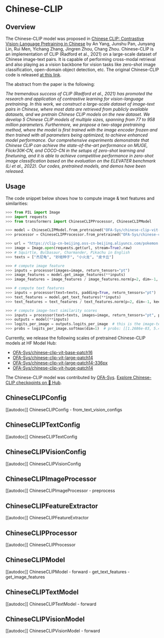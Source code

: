 <!--Copyright 2022 The HuggingFace Team. All rights reserved.

Licensed under the Apache License, Version 2.0 (the "License"); you may not use this file except in compliance with
the License. You may obtain a copy of the License at

http://www.apache.org/licenses/LICENSE-2.0

Unless required by applicable law or agreed to in writing, software distributed under the License is distributed on
an "AS IS" BASIS, WITHOUT WARRANTIES OR CONDITIONS OF ANY KIND, either express or implied. See the License for the
specific language governing permissions and limitations under the License.
-->

# Chinese-CLIP

## Overview

The Chinese-CLIP model was proposed in [Chinese CLIP: Contrastive Vision-Language Pretraining in Chinese](https://arxiv.org/abs/2211.01335) by An Yang, Junshu Pan, Junyang Lin, Rui Men, Yichang Zhang, Jingren Zhou, Chang Zhou.
Chinese-CLIP is an implementation of CLIP (Radford et al., 2021) on a large-scale dataset of Chinese image-text pairs. It is capable of performing cross-modal retrieval and also playing as a vision backbone for vision tasks like zero-shot image classification, open-domain object detection, etc. The original Chinese-CLIP code is released [at this link](https://github.com/OFA-Sys/Chinese-CLIP).

The abstract from the paper is the following:

*The tremendous success of CLIP (Radford et al., 2021) has promoted the research and application of contrastive learning for vision-language pretraining. In this work, we construct a large-scale dataset of image-text pairs in Chinese, where most data are retrieved from publicly available datasets, and we pretrain Chinese CLIP models on the new dataset. We develop 5 Chinese CLIP models of multiple sizes, spanning from 77 to 958 million parameters. Furthermore, we propose a two-stage pretraining method, where the model is first trained with the image encoder frozen and then trained with all parameters being optimized, to achieve enhanced model performance. Our comprehensive experiments demonstrate that Chinese CLIP can achieve the state-of-the-art performance on MUGE, Flickr30K-CN, and COCO-CN in the setups of zero-shot learning and finetuning, and it is able to achieve competitive performance in zero-shot image classification based on the evaluation on the ELEVATER benchmark (Li et al., 2022). Our codes, pretrained models, and demos have been released.*

## Usage

The code snippet below shows how to compute image & text features and similarities:

```python
>>> from PIL import Image
>>> import requests
>>> from transformers import ChineseCLIPProcessor, ChineseCLIPModel

>>> model = ChineseCLIPModel.from_pretrained("OFA-Sys/chinese-clip-vit-base-patch16")
>>> processor = ChineseCLIPProcessor.from_pretrained("OFA-Sys/chinese-clip-vit-base-patch16")

>>> url = "https://clip-cn-beijing.oss-cn-beijing.aliyuncs.com/pokemon.jpeg"
>>> image = Image.open(requests.get(url, stream=True).raw)
>>> # Squirtle, Bulbasaur, Charmander, Pikachu in English
>>> texts = ["杰尼龟", "妙蛙种子", "小火龙", "皮卡丘"]

>>> # compute image feature
>>> inputs = processor(images=image, return_tensors="pt")
>>> image_features = model.get_image_features(**inputs)
>>> image_features = image_features / image_features.norm(p=2, dim=-1, keepdim=True)  # normalize

>>> # compute text features
>>> inputs = processor(text=texts, padding=True, return_tensors="pt")
>>> text_features = model.get_text_features(**inputs)
>>> text_features = text_features / text_features.norm(p=2, dim=-1, keepdim=True)  # normalize

>>> # compute image-text similarity scores
>>> inputs = processor(text=texts, images=image, return_tensors="pt", padding=True)
>>> outputs = model(**inputs)
>>> logits_per_image = outputs.logits_per_image  # this is the image-text similarity score
>>> probs = logits_per_image.softmax(dim=1)  # probs: [[1.2686e-03, 5.4499e-02, 6.7968e-04, 9.4355e-01]]
```

Currently, we release the following scales of pretrained Chinese-CLIP models at HF Model Hub:

- [OFA-Sys/chinese-clip-vit-base-patch16](https://huggingface.co/OFA-Sys/chinese-clip-vit-base-patch16)
- [OFA-Sys/chinese-clip-vit-large-patch14](https://huggingface.co/OFA-Sys/chinese-clip-vit-large-patch14)
- [OFA-Sys/chinese-clip-vit-large-patch14-336px](https://huggingface.co/OFA-Sys/chinese-clip-vit-large-patch14-336px)
- [OFA-Sys/chinese-clip-vit-huge-patch14](https://huggingface.co/OFA-Sys/chinese-clip-vit-huge-patch14)

The Chinese-CLIP model was contributed by [OFA-Sys](https://huggingface.co/OFA-Sys).
[Explore Chinese-CLIP checkpoints on 🤗 Hub](https://huggingface.co/models?sort=downloads&search=Chinese-CLIP).

## ChineseCLIPConfig

[[autodoc]] ChineseCLIPConfig
    - from_text_vision_configs

## ChineseCLIPTextConfig

[[autodoc]] ChineseCLIPTextConfig

## ChineseCLIPVisionConfig

[[autodoc]] ChineseCLIPVisionConfig

## ChineseCLIPImageProcessor

[[autodoc]] ChineseCLIPImageProcessor
    - preprocess

## ChineseCLIPFeatureExtractor

[[autodoc]] ChineseCLIPFeatureExtractor

## ChineseCLIPProcessor

[[autodoc]] ChineseCLIPProcessor

## ChineseCLIPModel

[[autodoc]] ChineseCLIPModel
    - forward
    - get_text_features
    - get_image_features

## ChineseCLIPTextModel

[[autodoc]] ChineseCLIPTextModel
    - forward

## ChineseCLIPVisionModel

[[autodoc]] ChineseCLIPVisionModel
    - forward